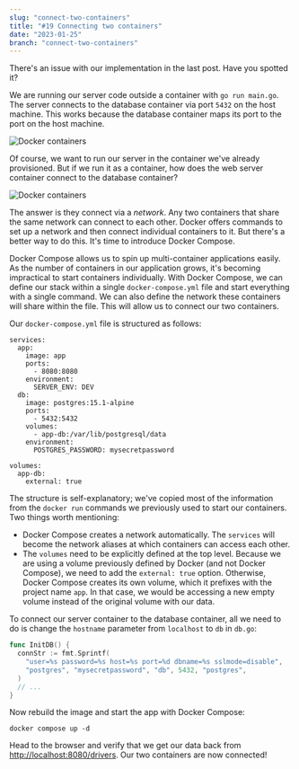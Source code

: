 ```yaml
---
slug: "connect-two-containers"
title: "#19 Connecting two containers"
date: "2023-01-25"
branch: "connect-two-containers"
---
```

There's an issue with our implementation in the last post. Have you spotted it?

We are running our server code outside a container with `go run main.go`. The server connects to the database container via port `5432` on the host machine. This works because the database container maps its port to the port on the host machine.

![Docker containers](./img-1.png)

Of course, we want to run our server in the container we've already provisioned. But if we run it as a container, how does the web server container connect to the database container?

![Docker containers](./img-2.png)

The answer is they connect via a *network*. Any two containers that share the same network can connect to each other. Docker offers commands to set up a network and then connect individual containers to it. But there's a better way to do this. It's time to introduce Docker Compose.

Docker Compose allows us to spin up multi-container applications easily. As the number of containers in our application grows, it's becoming impractical to start containers individually. With Docker Compose, we can define our stack within a single `docker-compose.yml` file and start everything with a single command. We can also define the network these containers will share within the file. This will allow us to connect our two containers.

Our `docker-compose.yml` file is structured as follows:
```
services:
  app:
    image: app
    ports:
      - 8080:8080
    environment:
      SERVER_ENV: DEV
  db:
    image: postgres:15.1-alpine
    ports:
      - 5432:5432
    volumes:
      - app-db:/var/lib/postgresql/data
    environment:
      POSTGRES_PASSWORD: mysecretpassword

volumes:
  app-db:
    external: true
```
The structure is self-explanatory; we've copied most of the information from the `docker run` commands we previously used to start our containers. Two things worth mentioning:
- Docker Compose creates a network automatically. The `services` will become the network aliases at which containers can access each other.
- The `volumes` need to be explicitly defined at the top level. Because we are using a volume previously defined by Docker (and not Docker Compose), we need to add the `external: true` option. Otherwise, Docker Compose creates its own volume, which it prefixes with the project name `app`. In that case, we would be accessing a new empty volume instead of the original volume with our data.

To connect our server container to the database container, all we need to do is change the `hostname` parameter from `localhost` to `db` in `db.go`:
```go
func InitDB() {
  connStr := fmt.Sprintf(
    "user=%s password=%s host=%s port=%d dbname=%s sslmode=disable",
    "postgres", "mysecretpassword", "db", 5432, "postgres",
  )
  // ...
}
```
Now rebuild the image and start the app with Docker Compose:
```
docker compose up -d
```

Head to the browser and verify that we get our data back from [http://localhost:8080/drivers](http://localhost:8080/drivers). Our two containers are now connected!
